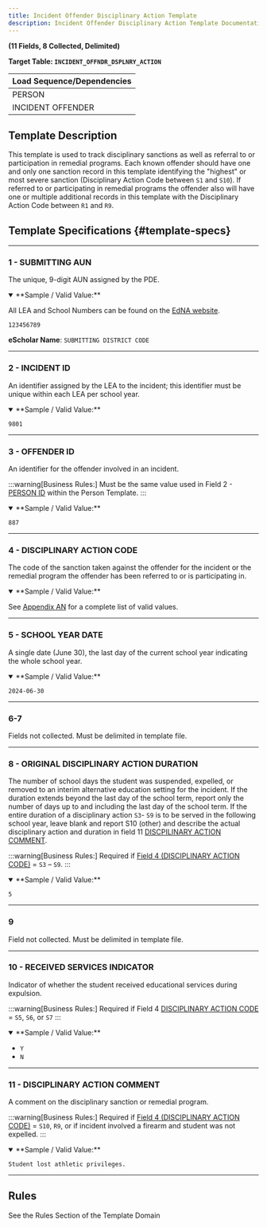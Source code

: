 ```yaml
---
title: Incident Offender Disciplinary Action Template
description: Incident Offender Disciplinary Action Template Documentation 
---
```


**(11 Fields, 8 Collected, Delimited)**

**Target Table: `INCIDENT_OFFNDR_DSPLNRY_ACTION`**

| **Load Sequence/Dependencies** |
|--------------------------------|
| PERSON                         |
| INCIDENT OFFENDER              |

## Template Description
This template is used to track disciplinary sanctions as well as referral to or participation in remedial programs. Each known offender should have one and only one sanction record in this template identifying the "highest" or most severe sanction (Disciplinary Action Code between `S1` and `S10`). If referred to or participating in remedial programs the offender also will have one or multiple additional records in this template with the Disciplinary Action Code between `R1` and `R9`.

## Template Specifications {#template-specs}

---
### 1 - SUBMITTING AUN
<p><Badge color="required" /> <Badge color="key" /> <Badge length={9} /></p>

The unique, 9-digit AUN assigned by the PDE.

<details open>
<summary>**Sample / Valid Value:**</summary>

All LEA and School Numbers can be found on the [EdNA website](http://www.edna.pa.gov/Screens/wfHome.aspx).

`123456789`
</details>

**eScholar Name**: `SUBMITTING DISTRICT CODE`

---
### 2 - INCIDENT ID
<p><Badge color="required" /> <Badge color="key" /> <Badge length={30} /></p>

An identifier assigned by the LEA to the incident; this identifier must be unique within each LEA per school year.

<details open>
<summary>**Sample / Valid Value:**</summary>

`9801`
</details>

---
### 3 - OFFENDER ID
<p><Badge color="required" /> <Badge color="key" /> <Badge length={20} /></p>

An identifier for the offender involved in an incident.

:::warning[Business Rules:]
Must be the same value used in Field 2 - [PERSON ID](docs/templates/discipline/person.mdx#2---person-id) within the Person Template.
:::

<details open>
<summary>**Sample / Valid Value:**</summary>

`887`
</details>

---
### 4 - DISCIPLINARY ACTION CODE
<p><Badge color="required" /> <Badge color="key" /> <Badge length={3} /></p>

The code of the sanction taken against the offender for the incident or the remedial program the offender has been referred to or is participating in.

<details open>
<summary>**Sample / Valid Value:**</summary>

See [Appendix AN](docs/appendix/appendix-AN.mdx) for a complete list of valid values.
</details>

---
### 5 - SCHOOL YEAR DATE
<p><Badge color="required" /> <Badge color="key" /> <Badge length={10} /></p>

A single date (June 30), the last day of the current school year indicating the whole school year.

<details open>
<summary>**Sample / Valid Value:**</summary>

`2024-06-30`
</details>

---
### 6-7
Fields not collected. Must be delimited in template file.

---
### 8 - ORIGINAL DISCIPLINARY ACTION DURATION
<p><Badge color="conditional" /> <Badge color="updateable" /> <Badge length={6,2} /></p>

The number of school days the student was suspended, expelled, or removed to an interim alternative education setting for the incident. If the duration extends beyond the last day of the school term, report only the number of days up to and including the last day of the school term. If the entire duration of a disciplinary action `S3`- `S9` is to be served in the following school year, leave blank and report S10 (other) and describe the actual disciplinary action and duration in field 11 [DISCPILINARY ACTION COMMENT](#11---disciplinary-action-comment).

:::warning[Business Rules:]
Required if [Field 4 (DISCIPLINARY ACTION CODE)](#4---disciplinary-action-code) = `S3` – `S9`.
:::

<details open>
<summary>**Sample / Valid Value:**</summary>

`5`
</details>

---
### 9
Field not collected. Must be delimited in template file.

---
### 10 - RECEIVED SERVICES INDICATOR
<p><Badge color="conditional" /> <Badge color="updateable" /> <Badge length={1} /></p>

Indicator of whether the student received educational services during expulsion.

:::warning[Business Rules:]
Required if Field 4 [DISCIPLINARY ACTION CODE](#4---disciplinary-action-code) = `S5`, `S6`, or `S7`
:::

<details open>
<summary>**Sample / Valid Value:**</summary>

- `Y`
- `N`
</details>

---
### 11 - DISCIPLINARY ACTION COMMENT
<p><Badge color="conditional" /> <Badge color="updateable" /> <Badge length={500} /></p>

A comment on the disciplinary sanction or remedial program.

:::warning[Business Rules:] 
Required if [Field 4 (DISCIPLINARY ACTION CODE)](#4---disciplinary-action-code) = `S10`, `R9`, or if incident involved a firearm and student was not expelled.
:::

<details open>
<summary>**Sample / Valid Value:**</summary>

`Student lost athletic privileges.`
</details>

---
## Rules
See the Rules Section of the Template Domain